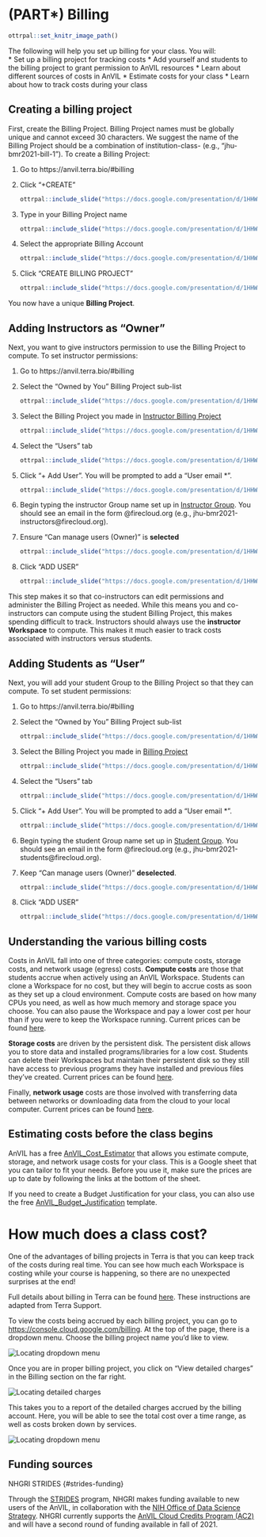 # (PART\*) Billing {-}

```r
ottrpal::set_knitr_image_path()
```

The following will help you set up billing for your class. You will:  
* Set up a billing project for tracking costs
* Add yourself and students to the billing project to grant permission to AnVIL resources
* Learn about different sources of costs in AnVIL
* Estimate costs for your class
* Learn about how to track costs during your class

## Creating a billing project {#billing-project}

First, create the Billing Project. Billing Project names must be globally unique and cannot exceed 30 characters. We suggest the name of the Billing Project should be a combination of institution-class- (e.g., "jhu-bmr2021-bill-1"). To create a Billing Project:

1. Go to https://anvil.terra.bio/#billing

1. Click “+CREATE”

    ```r
ottrpal::include_slide("https://docs.google.com/presentation/d/1HHWg47Tg6miv_K7GNB6ZDTx-4Jc5IMl7APfFtD1Rqag/edit#slide=id.gdb96a00840_0_88")
    ```

1. Type in your Billing Project name

    ```r
ottrpal::include_slide("https://docs.google.com/presentation/d/1HHWg47Tg6miv_K7GNB6ZDTx-4Jc5IMl7APfFtD1Rqag/edit#slide=id.gdb96a00840_0_98")
    ```
    
1. Select the appropriate Billing Account

    ```r
ottrpal::include_slide("https://docs.google.com/presentation/d/1HHWg47Tg6miv_K7GNB6ZDTx-4Jc5IMl7APfFtD1Rqag/edit#slide=id.g100474897dd_0_2")
    ```
    
1. Click “CREATE BILLING PROJECT”

    ```r
ottrpal::include_slide("https://docs.google.com/presentation/d/1HHWg47Tg6miv_K7GNB6ZDTx-4Jc5IMl7APfFtD1Rqag/edit#slide=id.g100474897dd_0_9")
    ```
    
You now have a unique **Billing Project**.

## Adding Instructors as “Owner”

Next, you want to give instructors permission to use the Billing Project to compute. To set instructor permissions:

1. Go to https://anvil.terra.bio/#billing

1. Select the “Owned by You” Billing Project sub-list

    ```r
ottrpal::include_slide("https://docs.google.com/presentation/d/1HHWg47Tg6miv_K7GNB6ZDTx-4Jc5IMl7APfFtD1Rqag/edit#slide=id.g1007b9b3ffb_0_0")
    ```

1. Select the Billing Project you made in [Instructor Billing Project](#billing-project)

    ```r
ottrpal::include_slide("https://docs.google.com/presentation/d/1HHWg47Tg6miv_K7GNB6ZDTx-4Jc5IMl7APfFtD1Rqag/edit#slide=id.g1007b9b3ffb_0_10")
    ```

1. Select the “Users” tab

    ```r
ottrpal::include_slide("https://docs.google.com/presentation/d/1HHWg47Tg6miv_K7GNB6ZDTx-4Jc5IMl7APfFtD1Rqag/edit#slide=id.g1007b9b3ffb_0_24")
    ```

1. Click “+ Add User”. You will be prompted to add a “User email *”.

    ```r
ottrpal::include_slide("https://docs.google.com/presentation/d/1HHWg47Tg6miv_K7GNB6ZDTx-4Jc5IMl7APfFtD1Rqag/edit#slide=id.g1007b9b3ffb_0_39")
    ```

1. Begin typing the instructor Group name set up in [Instructor Group](#instructor-group). You should see an email in the form <group-name>@firecloud.org (e.g., jhu-bmr2021-instructors@firecloud.org).

1. Ensure “Can manage users (Owner)” is **selected**

    ```r
ottrpal::include_slide("https://docs.google.com/presentation/d/1HHWg47Tg6miv_K7GNB6ZDTx-4Jc5IMl7APfFtD1Rqag/edit#slide=id.g1007b9b3ffb_0_54")
    ```

1. Click “ADD USER”

    ```r
ottrpal::include_slide("https://docs.google.com/presentation/d/1HHWg47Tg6miv_K7GNB6ZDTx-4Jc5IMl7APfFtD1Rqag/edit#slide=id.g1007b9b3ffb_0_70")
    ```

    
::: {.fyi}
This step makes it so that co-instructors can edit permissions and administer the Billing Project as needed. While this means you and co-instructors can compute using the student Billing Project, this makes spending difficult to track. Instructors should always use the **instructor Workspace** to compute. This makes it much easier to track costs associated with instructors versus students.
:::

## Adding Students as “User”

Next, you will add your student Group to the Billing Project so that they can compute. To set student permissions:

1. Go to https://anvil.terra.bio/#billing

1. Select the “Owned by You” Billing Project sub-list

    ```r
ottrpal::include_slide("https://docs.google.com/presentation/d/1HHWg47Tg6miv_K7GNB6ZDTx-4Jc5IMl7APfFtD1Rqag/edit#slide=id.g1007b9b3ffb_0_0")
    ```

1. Select the Billing Project you made in [Billing Project](#billing-project)

    ```r
ottrpal::include_slide("https://docs.google.com/presentation/d/1HHWg47Tg6miv_K7GNB6ZDTx-4Jc5IMl7APfFtD1Rqag/edit#slide=id.g1007b9b3ffb_0_90")
    ```

1. Select the “Users” tab

    ```r
ottrpal::include_slide("https://docs.google.com/presentation/d/1HHWg47Tg6miv_K7GNB6ZDTx-4Jc5IMl7APfFtD1Rqag/edit#slide=id.g1007b9b3ffb_0_301")
    ```

1. Click “+ Add User”. You will be prompted to add a “User email *”.

    ```r
ottrpal::include_slide("https://docs.google.com/presentation/d/1HHWg47Tg6miv_K7GNB6ZDTx-4Jc5IMl7APfFtD1Rqag/edit#slide=id.g1007b9b3ffb_0_315")
    ```

1. Begin typing the student Group name set up in [Student Group](#student-group). You should see an email in the form <group-name>@firecloud.org (e.g., jhu-bmr2021-students@firecloud.org). 

1. Keep “Can manage users (Owner)” **deselected**.

    ```r
ottrpal::include_slide("https://docs.google.com/presentation/d/1HHWg47Tg6miv_K7GNB6ZDTx-4Jc5IMl7APfFtD1Rqag/edit#slide=id.g1007b9b3ffb_0_132")
    ```

1. Click “ADD USER”

    ```r
ottrpal::include_slide("https://docs.google.com/presentation/d/1HHWg47Tg6miv_K7GNB6ZDTx-4Jc5IMl7APfFtD1Rqag/edit#slide=id.g1007b9b3ffb_0_327")
    ```

## Understanding the various billing costs

Costs in AnVIL fall into one of three categories: compute costs, storage costs, and network usage (egress) costs. **Compute costs** are those that students accrue when actively using an AnVIL Workspace. Students can clone a Workspace for no cost, but they will begin to accrue costs as soon as they set up a cloud environment. Compute costs are based on how many CPUs you need, as well as how much memory and storage space you choose. You can also pause the Workspace and pay a lower cost per hour than if you were to keep the Workspace running. Current prices can be found [here](https://cloud.google.com/compute/all-pricing#top_of_page).

**Storage costs** are driven by the persistent disk. The persistent disk allows you to store data and installed programs/libraries for a low cost. Students can delete their Workspaces but maintain their persistent disk so they still have access to previous programs they have installed and previous files they've created. Current prices can be found [here](https://cloud.google.com/storage/pricing#storage-pricing%20and%20https://cloud.google.com/compute/all-pricing#localssdpricing).

Finally, **network usage** costs are those involved with transferring data between networks or downloading data from the cloud to your local computer. Current prices can be found [here](https://cloud.google.com/storage/pricing#network-egress).

## Estimating costs before the class begins

AnVIL has a free [AnVIL_Cost_Estimator](https://docs.google.com/spreadsheets/d/1GUN93HDRqDbZ0uktaZjoP-y8Ril1T_VIJnQrjRD6tV4) that allows you estimate compute, storage, and network usage costs for your class. This is a Google sheet that you can tailor to fit your needs. Before you use it, make sure the prices are up to date by following the links at the bottom of the sheet. 

If you need to create a Budget Justification for your class, you can also use the free [AnVIL_Budget_Justification](https://docs.google.com/document/d/145JFLn2hviLmaYF-mO06gbCkG0i4HRaWvkUBKORo85Y/edit) template. 

# How much does a class cost?

One of the advantages of billing projects in Terra is that you can keep track of the costs during real time. You can see how much each Workspace is costing while your course is happening, so there are no unexpected surprises at the end!

Full details about billing in Terra can be found [here](https://support.terra.bio/hc/en-us/articles/4405325218075). These instructions are adapted from Terra Support.

To view the costs being accrued by each billing project, you can go to [https://console.cloud.google.com/billing](https://console.cloud.google.com/billing). At the top of the page, there is a dropdown menu. Choose the billing project name you'd like to view.


<img src="resources/images/04_billing/billing_1.png" title="Locating dropdown menu" alt="Locating dropdown menu" style="display: block; margin: auto;" />


Once you are in proper billing project, you click on "View detailed charges" in the Billing section on the far right.


<img src="resources/images/04_billing/billing_2.png" title="Locating detailed charges" alt="Locating detailed charges" style="display: block; margin: auto;" />


This takes you to a report of the detailed charges accrued by the billing account. Here, you will be able to see the total cost over a time range, as well as costs broken down by services.


<img src="resources/images/04_billing/billing_3.png" title="Locating dropdown menu" alt="Locating dropdown menu" style="display: block; margin: auto;" />


## Funding sources

NHGRI STRIDES {#strides-funding}

Through the [STRIDES](https://datascience.nih.gov/strides) program, NHGRI makes funding available to new users of the AnVIL, in collaboration with the [NIH Office of Data Science Strategy](https://datascience.nih.gov/about/odss). NHGRI currently supports the [AnVIL Cloud Credits Program (AC2)](https://anvilproject.org/news/2021/04/12/announcing-anvil-cloud-cost-credits-program) and will have a second round of funding available in fall of 2021.
